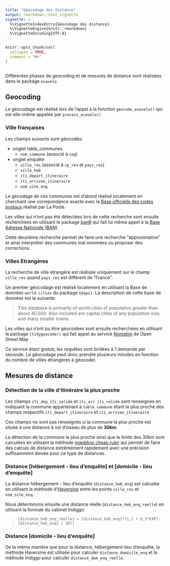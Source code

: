 ```yaml
---
title: "Géocodage des distance"
output: rmarkdown::html_vignette
vignette: >
  %\VignetteIndexEntry{Géocodage des distance}
  %\VignetteEngine{knitr::rmarkdown}
  %\VignetteEncoding{UTF-8}
---
```


```r
knitr::opts_chunk$set(
  collapse = TRUE,
  comment = "#>"
)
```

```r

```


Différentes phases de geocoding et de mesures de distance sont réalisées dans le package `evavelo`

## Geocoding

Le géocodage est réalisé lors de l'appel à la fonction `geocode_evavelo()` qui est elle-même appelée par `process_evavelo()`

### Ville françaises
Les champs suivants sont géocodés:

* onglet table_communes
  + `nom_commune` (associé à `cog`)
* onglet enquête
  + `ville_res` (associé à `cp_res` et `pays_res`)
  + `ville_heb`
  + `iti_depart_itineraire`
  + `iti_arrivee_itineraire`
  + `nom_site_enq`
  
Le gécodage de ces communes est d'abord réalisé localement en cherchant une correpondance exacte avec la [Base officielle des codes postaux](https://www.data.gouv.fr/fr/datasets/base-officielle-des-codes-postaux/) réalisé par La Poste. 

Les villes qui n'ont pas été détectées lors de cette recherche sont ensuite recherchées en utilisant le package [banR](https://github.com/joelgombin/banR) qui fait lui même appel à la [Base Adresse Nationale (BAN)](https://geo.api.gouv.fr/adresse).

Cette deuxième recherche permet de faire une recherche "approximative" et ainsi interpréter des communes mal nommées ou proposer des corrections.

### Villes Etrangères
La recherche de ville étrangère est réalisée uniquement sur le champ `ville_res` quand `pays_res` est différent de "France".

Un premier géocodage est réalisé localement en utilisant la Base de données `world.cities` du package `{maps}`.
La description de cette base de données est la suivante:

>This database is primarily of world cities of population greater than about 40,000. Also included are capital cities of any population size, and many smaller towns.

Les villes qui n'ont pu être géocodées sont ensuite recherchées en utilisant le package `{tidygeocoder}` qui fait appel au service [Nomatim](https://nominatim.org/) de Open Street Map

Ce service étant gratuit, les requêtes sont bridées à 1 demande par seconde. Le géocodage peut donc prendre plusieurs minutes en fonction du nombre de villes étrangères à géocoder.

## Mesures de distance

### Détection de la ville d'itinéraire la plus proche

Les champs `iti_dep_iti_valide` et `iti_arr_iti_valide` sont renseignés en indiquant la commune appartenant à `table_commune` étant la plus proche des champs respectifs `iti_depart_itineraire` et `iti_arrivee_itineraire`

Ces champs ne sont pas renseignés si la commune la plus proche est située à une distance à vol d'oiseau de plus de **30km**.

La détection de la commune la plus proche ainsi que la limite des 30km sont calculées en utilisant la méthode [mapbbox cheap ruler](www.mapbox.com/blog/cheap-ruler/) qui permet de faire des calculs de distance extrêmement rapidement avec une précision suffisamment élevée pour ce type de distances.

### Distance [hébergement - lieu d'enquête] et [domicile - lieu d'enquête]

La distance hébergement - lieu d'enquête (`distance_heb_enq`) est calculée en utilisant la méthode d'[Haversine](https://fr.wikipedia.org/wiki/Formule_de_haversine) entre les points `ville_res` et `nom_site_enq`.

Nous déterminons ensuite une distance réelle (`distance_heb_enq_reelle`) en utilisant la formule du cabinet Indiggo:

> `[distance_heb_enq_reelle] = [distance_heb_enq]*(1,1 + 0,3*EXP(-[distance_heb_enq] / 20))` 

### Distance [domicile - lieu d'enquête]

De la même manière que pour la distance, hébergement-lieu d'enquête, la méthode Haversine est utilisée pour calculer `distance_domicile_enq` et la méthode Indiggo pour calculer `distance_dom_enq_reelle`.


